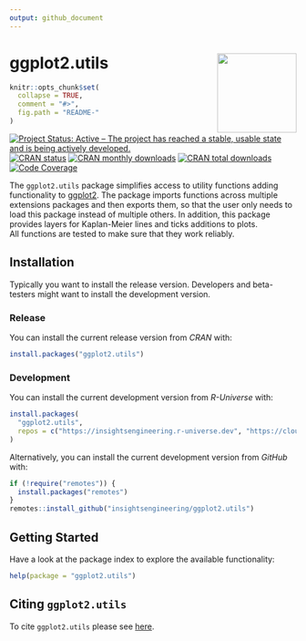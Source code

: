 ```yaml
---
output: github_document
---
```

<!-- markdownlint-disable-file -->
<!-- README.md needs to be generated from README.Rmd. Please edit that file -->

# ggplot2.utils <a href="https://insightsengineering.github.io/ggplot2.utils"><img src="man/figures/logo.png" align="right" height="139" /></a>

```r
knitr::opts_chunk$set(
  collapse = TRUE,
  comment = "#>",
  fig.path = "README-"
)
```

<!-- badges: start -->
[![Project Status: Active – The project has reached a stable, usable state and is being actively developed.](https://www.repostatus.org/badges/latest/active.svg)](https://www.repostatus.org/#active)
[![CRAN status](https://www.r-pkg.org/badges/version-last-release/ggplot2.utils)](https://www.r-pkg.org/badges/version-last-release/ggplot2.utils)
[![CRAN monthly downloads](https://cranlogs.r-pkg.org/badges/ggplot2.utils)](https://cranlogs.r-pkg.org/badges/ggplot2.utils)
[![CRAN total downloads](https://cranlogs.r-pkg.org/badges/grand-total/ggplot2.utils)](https://cranlogs.r-pkg.org/badges/grand-total/ggplot2.utils)
[![Code Coverage](https://raw.githubusercontent.com/insightsengineering/ggplot2.utils/_xml_coverage_reports/data/main/badge.svg)](https://raw.githubusercontent.com/insightsengineering/ggplot2.utils/_xml_coverage_reports/data/main/coverage.xml)
<!-- badges: end -->
\

The `ggplot2.utils` package simplifies access to utility functions adding functionality to [ggplot2](https://ggplot2.tidyverse.org/). The package imports functions across multiple extensions packages and then exports them, so that the user only needs to load this package instead of multiple others.
In addition, this package provides layers for Kaplan-Meier lines and ticks additions to plots.  
All functions are tested to make sure that they work reliably.

## Installation

Typically you want to install the release version. Developers and beta-testers
might want to install the development version.

### Release

You can install the current release version from *CRAN* with:

```r
install.packages("ggplot2.utils")
```

### Development

You can install the current development version from *R-Universe* with:

```r
install.packages(
  "ggplot2.utils",
  repos = c("https://insightsengineering.r-universe.dev", "https://cloud.r-project.org")
)
```

Alternatively, you can install the current development version from *GitHub* with:

```r
if (!require("remotes")) {
  install.packages("remotes")
}
remotes::install_github("insightsengineering/ggplot2.utils")
```

## Getting Started

Have a look at the package index to explore the available functionality:

```r
help(package = "ggplot2.utils")
```

## Citing `ggplot2.utils`

To cite `ggplot2.utils` please see [here](https://insightsengineering.github.io/ggplot2.utils/latest-tag/authors.html#citation).
